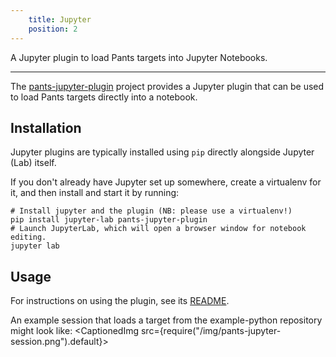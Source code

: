 ```yaml
---
    title: Jupyter
    position: 2
---
```


A Jupyter plugin to load Pants targets into Jupyter Notebooks.

---

The [pants-jupyter-plugin](https://github.com/pantsbuild/pants-jupyter-plugin/) project provides a Jupyter plugin that can be used to load Pants targets directly into a notebook.
## Installation
Jupyter plugins are typically installed using `pip` directly alongside Jupyter (Lab) itself.

If you don't already have Jupyter set up somewhere, create a virtualenv for it, and then install and start it by running:
```shell title="shell"
# Install jupyter and the plugin (NB: please use a virtualenv!)
pip install jupyter-lab pants-jupyter-plugin
# Launch JupyterLab, which will open a browser window for notebook editing.
jupyter lab
```


## Usage
For instructions on using the plugin, see its [README](https://github.com/pantsbuild/pants-jupyter-plugin/blob/main/README.md).

An example session that loads a target from the example-python repository might look like:
<CaptionedImg src={require("/img/pants-jupyter-session.png").default}></CaptionedImg>
